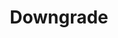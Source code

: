 ---
title: Downgrade
description: Explore Coolify’s features, integrations, guides, troubleshooting tips, and usage steps.
icon: CircleArrowDown
---